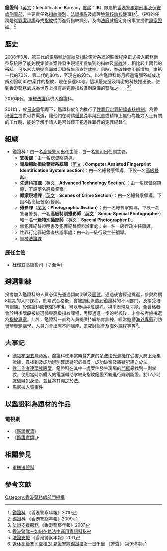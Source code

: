 {{Pathnav|香港警務處|香港警務處架構|刑事及保安處|刑事部|frame=1}}
{{不是|法證事務部|政府化驗所}}
{{Infobox law enforcement agency
|unit_name= 鑑證科<br />{{lang|en|Identification Bureau}}
|image=
|caption=
|country= {{HK}}
|type=
|branch= [[香港警務處|香港警務處]]
|dates= 
|specialization= [[指紋識別|指紋識別]]、[[法證|法證]][[攝影|攝影]]及處理[[脫氧核糖核酸|脫氧核糖核酸]]事宜
|command_structure= [[刑事及保安處|刑事及保安處]][[刑事部|刑事部]]
|size= 
|garrison= [[香港|香港]][[灣仔|灣仔]][[軍器廠街|軍器廠街]]1號[[香港警察總部|香港警察總部]][[警政大樓|警政大樓]]西翼10至11樓
|ceremonial_chief=
|nickname= 
|motto= 
|colors=
|march=
|mascot=
|battles= 
|current_commander= [[陳誠昌|陳誠昌]][[高級警司|高級警司]]
|notable_commanders=
|anniversaries=
|decorations=
|identification_symbol=
|identification_symbol_label=
}}

'''鑑證科'''（[[英文|英文]]：'''I'''dentification '''B'''ureau，[[縮寫|縮寫]]：'''IB'''）隸屬於[[香港警務處|香港警務處]][[刑事及保安處|刑事及保安處]][[刑事部|刑事部]]，主要責任為[[指紋識別|指紋識別]]、[[法證|法證]][[攝影|攝影]]及處理[[脫氧核糖核酸|脫氧核糖核酸]]事務<ref>[http://www.police.gov.hk/info/review/2010/tc/pdf/TC_E_organisation.pdf 鑑證科] {{Wayback|url=http://www.police.gov.hk/info/review/2010/tc/pdf/TC_E_organisation.pdf |date=20131019134033 }}《香港警察年報》2010</ref>。該科的任務是從[[罪案現場|罪案現場]]尋找[[指紋|指紋]]從而進行指紋識別，及向[[香港法院|法庭]]就鑑定身份事宜提供[[專家|專家]][[證據|證據]]。<ref>[http://www.police.gov.hk/info/review/2009/tc/pdf/TC_E_p68.pdf 鑑證科] 《香港警察年報》2009</ref>

==歷史==
2008年3月，第三代的[[電腦輔助掌紋及指紋鑑證系統|電腦輔助掌紋及指紋鑑證系統]]的裝置程序正式投入服務新型系統除了能夠搜集偵查案件發生現場所搜集到的指紋及[[掌紋|掌紋]]外，相比起上兩代的系統，可以大大地提高圖紋印證搜集偵查的[[效率|效率]]。同時，準確性亦不斷增加，由第一代的70%、第二代的80%，至現在的90%。以往鑑證科每月經過電腦系統成功辨別證明45宗案件的指紋，現在多達80宗。這項最先進及精密的科技推出後，使到香港警務處成為世界上擁有最完善指紋識別設備的警隊之一。<ref>[http://www.police.gov.hk/info/review/2007/big5/operation/07.htm 法證支援服務] 《香港警察年報》2007</ref><ref>[http://www.icac.org.hk/newsl/issue5big5/pe.html 香港警隊－如何在執法中運用資訊科技]</ref>

2010年代，[[軍械法證科|軍械法證科]]併入鑑證科。

2011年，於[[保安局_(香港)|保安局]]領導下，鑑證科於年內推行了[[性罪行定罪紀錄查核機制|性罪行定罪紀錄查核機制]]，為香港[[僱主|僱主]]提供可靠渠道，讓他們在聘請[[僱員|僱員]]從事與[[兒童|兒童]]或精神上無行為能力人士有關的[[工作|工作]]時，能夠了解申請人是否曾經干犯過[[性罪行|性罪行]]的定罪[[紀錄|紀錄]]<ref>[http://www.police.gov.hk/info/review/2011/ 法證支援] {{Wayback|url=http://www.police.gov.hk/info/review/2011/ |date=20130922091113 }} 《香港警察年報》2011</ref>。

== 組織 ==
*鑑證科：由一名[[高級警司|高級警司]]出任主管，由一名[[警司|警司]]出任副主管。
**'''支援課'''：由一名[[總督察|總督察]]領導。
**'''電腦輔助指紋鑒證系統課'''（[[英文|英文]]：'''Computer Assisted Fingerprint Identification System Section'''）：由一名總督察領導，下設一名[[高級督察|高級督察]]。
**'''先進科技課'''（[[英文|英文]]：'''Advanced Technology Section'''）：由一名總督察領導，下設兩名高級督察。
**'''罪案現場課'''（[[英文|英文]]：'''Scenes of Crime Section'''）：由一名總督察領導，下設3名高級督察/督察。
**'''攝影課'''（[[英文|英文]]：'''Photographic Section'''）：由一名總督察領導，下設一名警署警長、一名'''高級特別攝影師'''（[[英文|英文]]：'''Senior Special Photographer'''）和一名'''一級特別攝影師'''（[[英文|英文]]：'''Special Photographer I'''）。
**無犯罪紀錄證明書及犯罪紀錄資料辦事處：由一名一級行政主任領導。
**性罪行定罪紀錄查核辦事處：由一名一級行政主任領導。
**[[軍械法證課|軍械法證課]]

=== 歷任主管 ===
{{動態列表}}
*[[杜輝宜|杜輝宜]][[高級警司|高級警司]]（？至今）

== 遴選訓練 ==
投考加入鑑證科的人員必須先通過傾向測試及[[面試|面試]]，通過後會經過挑選，參與為期8星期的入門課程，於考試合格後，會被調動派遣到鑑證科的不同部門，及接受培育訓練。於鑑證科服務滿3年後，可以參與中班課程。視乎表現及才能，合資格者會於稍後階段被挑選參與高級指紋課程，再經過進一步的考核後，才會被考慮挑選為[[指紋專家|指紋專家]]。此外，鑑證科一直為人員提供持續培育訓練，經常邀請[[海外|海外]][[專家|專家]]到訪舉辦專題講學，人員亦會出席不同[[講座|講座]]，研究討論會及海外課程等等<ref>[http://www.police.gov.hk/offbeat/956/chi/n07.htm 退休高級警司盧桂朗 見證警隊鑑證技術一日千里] 《警聲》 第956期</ref>。

== 大事記 ==
* [[德福花園五屍命案|德福花園五屍命案]]，鑑證科使用當時最先進的[[多波段光源機|多波段光源機]]在受害人府上蒐集證據，尋找到及成功辨別確認[[疑犯|疑犯]]的指模，成功破案及將疑犯繩之於法。
* [[性工作者連環兇殺案|性工作者連環兇殺案]]，鑑證科在其中一處案件發生現場的[[門框|門框]]尋找到一副掌紋，使用當時新購入的電腦輔助掌紋及指紋鑑證系統進行辨別認證，於12小時識破疑犯[[身份|身份]]，並且將其繩之於法。
* [[馬尼拉人質事件|馬尼拉人質事件]]

==以鑑證科為題材的作品==
===電視劇===
*《[[鑑證實錄|鑑證實錄]]》
*《[[鑑證實錄II|鑑證實錄II]]》

== 相關參見 ==
* [[軍械法證科|軍械法證科]]

== 參考文獻 ==
{{reflist}}

{{HKPF architecture}}

[[Category:香港警務處部門機構|Category:香港警務處部門機構]]